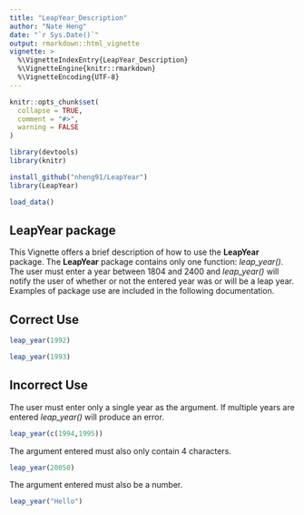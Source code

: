 ```yaml
---
title: "LeapYear_Description"
author: "Nate Heng"
date: "`r Sys.Date()`"
output: rmarkdown::html_vignette
vignette: >
  %\VignetteIndexEntry{LeapYear_Description}
  %\VignetteEngine{knitr::rmarkdown}
  %\VignetteEncoding{UTF-8}
---
```


```r
knitr::opts_chunk$set(
  collapse = TRUE,
  comment = "#>",
  warning = FALSE
)
```

```r
library(devtools)
library(knitr)
```

```r
install_github("nheng91/LeapYear")
library(LeapYear)
```

```r
load_data()
```

## LeapYear package

This Vignette offers a brief description of how to use the **LeapYear** package.    The **LeapYear** package contains only one function: *leap_year()*.  The user must enter a year between 1804 and 2400 and *leap_year()* will notify the user of whether or not the entered year was or will be a leap year. Examples of package use are included in the following documentation.

## Correct Use


```r
leap_year(1992)
```

```r
leap_year(1993)
```

## Incorrect Use

The user must enter only a single year as the argument.  If multiple years are entered *leap_year()* will produce an error.

```r
leap_year(c(1994,1995))
```

The argument entered must also only contain 4 characters.

```r
leap_year(20050)
```

The argument entered must also be a number.

```r
leap_year("Hello")
```


